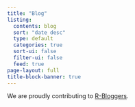 ```yaml
---
title: "Blog"
listing:
  contents: blog
  sort: "date desc"
  type: default
  categories: true
  sort-ui: false
  filter-ui: false
  feed: true
page-layout: full
title-block-banner: true
---
```


We are proudly contributing to [R-Bloggers](https://www.r-bloggers.com).
